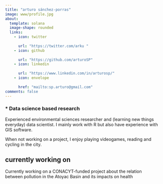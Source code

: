 ```yaml
---
title: "arturo sánchez-porras"
image: www/profile.jpg
about:
  template: solana
  image-shape: rounded
  links:
    - icon: twitter
      
      url: "https://twitter.com/arku "
    - icon: github
      
      url: "https://github.com/arturoSP"
    - icon: linkedin
      
      url: "https://www.linkedin.com/in/arturosp/"
    - icon: envelope
      
      href: "mailto:sp.arturo@gmail.com"
comments: false
---
```

<!-- :::{.column-page} -->

### \* Data science based research

Experienced environmental sciences researcher and (learning new things everyday) data scientist. I mainly work with R but also have experience with GIS software.

When not working on a project, I enjoy playing videogames, reading and cycling in the city.

::: callout-tip
## currently working on

Currently working on a CONACYT-funded project about the relation between pollution in the Atoyac Basin and its impacts on health
:::


<!-- ::: -->